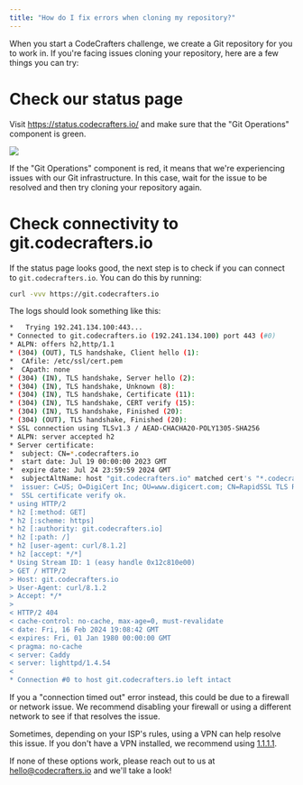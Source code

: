 ```yaml
---
title: "How do I fix errors when cloning my repository?"
---
```


When you start a CodeCrafters challenge, we create a Git repository for you to work in. If you're facing issues cloning your repository,
here are a few things you can try:

# Check our status page

Visit https://status.codecrafters.io/ and make sure that the "Git Operations" component is green.

<Frame>
  <img className="w-full" src="/img/fix-clone-errors/git-status.png" />
</Frame>

If the "Git Operations" component is red, it means that we're experiencing issues with our Git infrastructure. In this case, wait for the
issue to be resolved and then try cloning your repository again.

# Check connectivity to git.codecrafters.io

If the status page looks good, the next step is to check if you can connect to `git.codecrafters.io`. You can do this by running:

```sh
curl -vvv https://git.codecrafters.io
```

The logs should look something like this:

```sh
*   Trying 192.241.134.100:443...
* Connected to git.codecrafters.io (192.241.134.100) port 443 (#0)
* ALPN: offers h2,http/1.1
* (304) (OUT), TLS handshake, Client hello (1):
*  CAfile: /etc/ssl/cert.pem
*  CApath: none
* (304) (IN), TLS handshake, Server hello (2):
* (304) (IN), TLS handshake, Unknown (8):
* (304) (IN), TLS handshake, Certificate (11):
* (304) (IN), TLS handshake, CERT verify (15):
* (304) (IN), TLS handshake, Finished (20):
* (304) (OUT), TLS handshake, Finished (20):
* SSL connection using TLSv1.3 / AEAD-CHACHA20-POLY1305-SHA256
* ALPN: server accepted h2
* Server certificate:
*  subject: CN=*.codecrafters.io
*  start date: Jul 19 00:00:00 2023 GMT
*  expire date: Jul 24 23:59:59 2024 GMT
*  subjectAltName: host "git.codecrafters.io" matched cert's "*.codecrafters.io"
*  issuer: C=US; O=DigiCert Inc; OU=www.digicert.com; CN=RapidSSL TLS RSA CA G1
*  SSL certificate verify ok.
* using HTTP/2
* h2 [:method: GET]
* h2 [:scheme: https]
* h2 [:authority: git.codecrafters.io]
* h2 [:path: /]
* h2 [user-agent: curl/8.1.2]
* h2 [accept: */*]
* Using Stream ID: 1 (easy handle 0x12c810e00)
> GET / HTTP/2
> Host: git.codecrafters.io
> User-Agent: curl/8.1.2
> Accept: */*
>
< HTTP/2 404
< cache-control: no-cache, max-age=0, must-revalidate
< date: Fri, 16 Feb 2024 19:08:42 GMT
< expires: Fri, 01 Jan 1980 00:00:00 GMT
< pragma: no-cache
< server: Caddy
< server: lighttpd/1.4.54
<
* Connection #0 to host git.codecrafters.io left intact
```

If you a "connection timed out" error instead, this could be due to a firewall or network issue. We recommend disabling your firewall or using a different
network to see if that resolves the issue.

Sometimes, depending on your ISP's rules, using a VPN can help resolve this issue. If you don't have a VPN installed, we recommend using [1.1.1.1](https://1.1.1.1/).

If none of these options work, please reach out to us at [hello@codecrafters.io](mailto:hello@codecrafters.io) and we'll take a look!